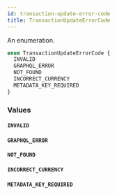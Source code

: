 ```yaml
---
id: transaction-update-error-code
title: TransactionUpdateErrorCode
---
```



An enumeration.

```graphql
enum TransactionUpdateErrorCode {
  INVALID
  GRAPHQL_ERROR
  NOT_FOUND
  INCORRECT_CURRENCY
  METADATA_KEY_REQUIRED
}
```


### Values

#### `INVALID` 




#### `GRAPHQL_ERROR` 




#### `NOT_FOUND` 




#### `INCORRECT_CURRENCY` 




#### `METADATA_KEY_REQUIRED` 






